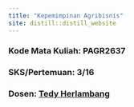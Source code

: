 ```yaml
---
title: "Kepemimpinan Agribisnis"
site: distill::distill_website
---
```


### Kode Mata Kuliah: PAGR2637

### SKS/Pertemuan: 3/16

### Dosen: [Tedy Herlambang](https://bangtedy.github.io)
